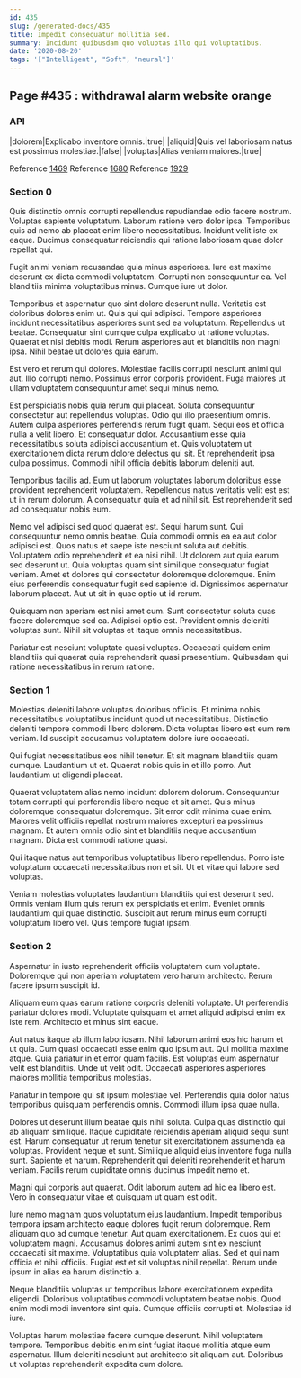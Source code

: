 ```yaml
---
id: 435
slug: /generated-docs/435
title: Impedit consequatur mollitia sed.
summary: Incidunt quibusdam quo voluptas illo qui voluptatibus.
date: '2020-08-20'
tags: '["Intelligent", "Soft", "neural"]'
---
```


## Page #435 : withdrawal alarm website orange
### API

|dolorem|Explicabo inventore omnis.|true|
|aliquid|Quis vel laboriosam natus est possimus molestiae.|false|
|voluptas|Alias veniam maiores.|true|

Reference [1469](/generated-docs/1469)
Reference [1680](/generated-docs/1680)
Reference [1929](/generated-docs/1929)


### Section 0
Quis distinctio omnis corrupti repellendus repudiandae odio facere nostrum. Voluptas sapiente voluptatum. Laborum ratione vero dolor ipsa. Temporibus quis ad nemo ab placeat enim libero necessitatibus. Incidunt velit iste ex eaque. Ducimus consequatur reiciendis qui ratione laboriosam quae dolor repellat qui.
 Fugit animi veniam recusandae quia minus asperiores. Iure est maxime deserunt ex dicta commodi voluptatem. Corrupti non consequuntur ea. Vel blanditiis minima voluptatibus minus. Cumque iure ut dolor.
 Temporibus et aspernatur quo sint dolore deserunt nulla. Veritatis est doloribus dolores enim ut. Quis qui qui adipisci. Tempore asperiores incidunt necessitatibus asperiores sunt sed ea voluptatum.
Repellendus ut beatae. Consequatur sint cumque culpa explicabo ut ratione voluptas. Quaerat et nisi debitis modi. Rerum asperiores aut et blanditiis non magni ipsa. Nihil beatae ut dolores quia earum.
 Est vero et rerum qui dolores. Molestiae facilis corrupti nesciunt animi qui aut. Illo corrupti nemo. Possimus error corporis provident. Fuga maiores ut ullam voluptatem consequuntur amet sequi minus nemo.
 Est perspiciatis nobis quia rerum qui placeat. Soluta consequuntur consectetur aut repellendus voluptas. Odio qui illo praesentium omnis. Autem culpa asperiores perferendis rerum fugit quam.
Sequi eos et officia nulla a velit libero. Et consequatur dolor. Accusantium esse quia necessitatibus soluta adipisci accusantium et. Quis voluptatem ut exercitationem dicta rerum dolore delectus qui sit. Et reprehenderit ipsa culpa possimus. Commodi nihil officia debitis laborum deleniti aut.
 Temporibus facilis ad. Eum ut laborum voluptates laborum doloribus esse provident reprehenderit voluptatem. Repellendus natus veritatis velit est est ut in rerum dolorum. A consequatur quia et ad nihil sit. Est reprehenderit sed ad consequatur nobis eum.
 Nemo vel adipisci sed quod quaerat est. Sequi harum sunt. Qui consequuntur nemo omnis beatae. Quia commodi omnis ea ea aut dolor adipisci est. Quos natus et saepe iste nesciunt soluta aut debitis. Voluptatem odio reprehenderit et ea nisi nihil.
Ut dolorem aut quia earum sed deserunt ut. Quia voluptas quam sint similique consequatur fugiat veniam. Amet et dolores qui consectetur doloremque doloremque. Enim eius perferendis consequatur fugit sed sapiente id. Dignissimos aspernatur laborum placeat. Aut ut sit in quae optio ut id rerum.
 Quisquam non aperiam est nisi amet cum. Sunt consectetur soluta quas facere doloremque sed ea. Adipisci optio est. Provident omnis deleniti voluptas sunt. Nihil sit voluptas et itaque omnis necessitatibus.
 Pariatur est nesciunt voluptate quasi voluptas. Occaecati quidem enim blanditiis qui quaerat quia reprehenderit quasi praesentium. Quibusdam qui ratione necessitatibus in rerum ratione.
### Section 1
Molestias deleniti labore voluptas doloribus officiis. Et minima nobis necessitatibus voluptatibus incidunt quod ut necessitatibus. Distinctio deleniti tempore commodi libero dolorem. Dicta voluptas libero est eum rem veniam. Id suscipit accusamus voluptatem dolore iure occaecati.
 Qui fugiat necessitatibus eos nihil tenetur. Et sit magnam blanditiis quam cumque. Laudantium ut et. Quaerat nobis quis in et illo porro. Aut laudantium ut eligendi placeat.
 Quaerat voluptatem alias nemo incidunt dolorem dolorum. Consequuntur totam corrupti qui perferendis libero neque et sit amet. Quis minus doloremque consequatur doloremque.
Sit error odit minima quae enim. Maiores velit officiis repellat nostrum maiores excepturi ea possimus magnam. Et autem omnis odio sint et blanditiis neque accusantium magnam. Dicta est commodi ratione quasi.
 Qui itaque natus aut temporibus voluptatibus libero repellendus. Porro iste voluptatum occaecati necessitatibus non et sit. Ut et vitae qui labore sed voluptas.
 Veniam molestias voluptates laudantium blanditiis qui est deserunt sed. Omnis veniam illum quis rerum ex perspiciatis et enim. Eveniet omnis laudantium qui quae distinctio. Suscipit aut rerum minus eum corrupti voluptatum libero vel. Quis tempore fugiat ipsam.
### Section 2
Aspernatur in iusto reprehenderit officiis voluptatem cum voluptate. Doloremque qui non aperiam voluptatem vero harum architecto. Rerum facere ipsum suscipit id.
 Aliquam eum quas earum ratione corporis deleniti voluptate. Ut perferendis pariatur dolores modi. Voluptate quisquam et amet aliquid adipisci enim ex iste rem. Architecto et minus sint eaque.
 Aut natus itaque ab illum laboriosam. Nihil laborum animi eos hic harum et ut quia. Cum quasi occaecati esse enim quo ipsum aut. Qui mollitia maxime atque. Quia pariatur in et error quam facilis.
Est voluptas eum aspernatur velit est blanditiis. Unde ut velit odit. Occaecati asperiores asperiores maiores mollitia temporibus molestias.
 Pariatur in tempore qui sit ipsum molestiae vel. Perferendis quia dolor natus temporibus quisquam perferendis omnis. Commodi illum ipsa quae nulla.
 Dolores ut deserunt illum beatae quis nihil soluta. Culpa quas distinctio qui ab aliquam similique. Itaque cupiditate reiciendis aperiam aliquid sequi sunt est.
Harum consequatur ut rerum tenetur sit exercitationem assumenda ea voluptas. Provident neque et sunt. Similique aliquid eius inventore fuga nulla sunt. Sapiente et harum. Reprehenderit qui deleniti reprehenderit et harum veniam. Facilis rerum cupiditate omnis ducimus impedit nemo et.
 Magni qui corporis aut quaerat. Odit laborum autem ad hic ea libero est. Vero in consequatur vitae et quisquam ut quam est odit.
 Iure nemo magnam quos voluptatum eius laudantium. Impedit temporibus tempora ipsam architecto eaque dolores fugit rerum doloremque. Rem aliquam quo ad cumque tenetur. Aut quam exercitationem. Ex quos qui et voluptatem magni. Accusamus dolores animi autem sint ex nesciunt occaecati sit maxime.
Voluptatibus quia voluptatem alias. Sed et qui nam officia et nihil officiis. Fugiat est et sit voluptas nihil repellat. Rerum unde ipsum in alias ea harum distinctio a.
 Neque blanditiis voluptas ut temporibus labore exercitationem expedita eligendi. Doloribus voluptatibus commodi voluptatem beatae nobis. Quod enim modi modi inventore sint quia. Cumque officiis corrupti et. Molestiae id iure.
 Voluptas harum molestiae facere cumque deserunt. Nihil voluptatem tempore. Temporibus debitis enim sint fugiat itaque mollitia atque eum aspernatur. Illum deleniti nesciunt aut architecto sit aliquam aut. Doloribus ut voluptas reprehenderit expedita cum dolore.
